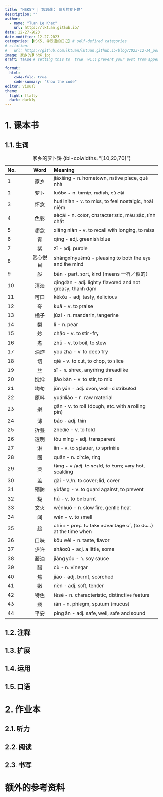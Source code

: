 ---
title: "HSK5下 | 第19课： 家乡的萝卜饼"
description: ""
author:
  - name: "Tuan Le Khac"
    url: https://lktuan.github.io/
date: 12-27-2023
date-modified: 12-27-2023
categories: [HSK5, 学汉语的日记] # self-defined categories
# citation: 
#   url: https://github.com/lktuan/lktuan.github.io/blog/2023-12-24_post/
image: 家乡的萝卜饼.jpg
draft: false # setting this to `true` will prevent your post from appearing on your listing page until you're ready!

format: 
  html: 
    code-fold: true
    code-summary: "Show the code"
editor: visual
theme:
  light: flatly
  dark: darkly
---

# 1. 课本书

## 1.1. 生词

| No. |   Word   | Meaning                                                        |
|:----------|:---------:|:-------------------------------------------------|
| 1   |   家乡   | jiāxiāng - n. hometown, native place, quê nhà                  |
| 2   |   萝卜   | luóbo - n. turnip, radish, củ cải                              |
| 3   |   怀念   | huái niàn - v. to miss, to feel nostalgic, hoài niệm           |
| 4   |   色彩   | sècǎi - n. color, characteristic, màu sắc, tính chất           |
| 5   |   想念   | xiǎng niàn - v. to recall with longing, to miss                |
| 6   |    青    | qīng - adj. greenish blue                                      |
| 7   |    紫    | zǐ - adj. purple                                               |
| 8   | 赏心悦目 | shǎngxīnyuèmù - pleasing to both the eye and the mind          |
| 9   |    般    | bān - part. sort, kind (means 一样／似的）                     |
| 10  |   清淡   | qīngdàn - adj. lightly flavored and not greasy, thanh đạm      |
| 11  |   可口   | kěkǒu - adj. tasty, delicious                                  |
| 12  |    夸    | kuā - v. to praise                                             |
| 13  |   橘子   | júzi - n. mandarin, tangerine                                  |
| 14  |    梨    | lí - n. pear                                                   |
| 15  |    炒    | chǎo - v. to stir-fry                                          |
| 16  |    煮    | zhǔ - v. to boil, to stew                                      |
| 17  |   油炸   | yóu zhá - v. to deep fry                                       |
| 18  |    切    | qiē - v. to cut, to chop, to slice                             |
| 19  |    丝    | sī - n. shred, anything threadlike                             |
| 20  |   搅拌   | jiǎo bàn - v. to stir, to mix                                  |
| 21  |   均匀   | jūn yún - adj. even, well-distributed                          |
| 22  |   原料   | yuánliào - n. raw material                                     |
| 23  |    擀    | gǎn - v. to roll (dough, etc. with a rolling pin)              |
| 24  |    薄    | báo - adj. thin                                                |
| 25  |   折叠   | zhédié - v. to fold                                            |
| 26  |   透明   | tòu míng - adj. transparent                                    |
| 27  |    淋    | lín - v. to splatter, to sprinkle                              |
| 28  |    圈    | quān - n. circle, ring                                         |
| 29  |    烫    | tàng - v./adj. to scald, to burn; very hot, scalding           |
| 30  |    盖    | gài - v./n. to cover; lid, cover                               |
| 31  |   预防   | yùfáng - v. to guard against, to prevent                       |
| 32  |    糊    | hú - v. to be burnt                                            |
| 33  |   文火   | wénhuǒ - n. slow fire, gentle heat                             |
| 34  |    闻    | wén - v. to smell                                              |
| 35  |    趁    | chèn - prep. to take advantage of, (to do...) at the time when |
| 36  |   口味   | kǒu wèi - n. taste, flavor                                     |
| 37  |   少许   | shǎoxǔ - adj. a little, some                                   |
| 38  |   酱油   | jiàng yóu - n. soy sauce                                       |
| 39  |    醋    | cù - n. vinegar                                                |
| 40  |    焦    | jiāo - adj. burnt, scorched                                    |
| 41  |    嫩    | nèn - adj. soft, tender                                        |
| 42  |   特色   | tèsè - n. characteristic, distinctive feature                  |
| 43  |    痰    | tán - n. phlegm, sputum (mucus)                                |
| 44  |   平安   | píng ān - adj. safe, well, safe and sound                      |

: 家乡的萝卜饼 {tbl-colwidths="\[10,20,70\]"}

## 1.2. 注释

## 1.3. 扩展

## 1.4. 运用

## 1.5. 口语

# 2. 作业本

## 2.1. 听力

## 2.2. 阅读

## 2.3. 书写

# 额外的参考资料